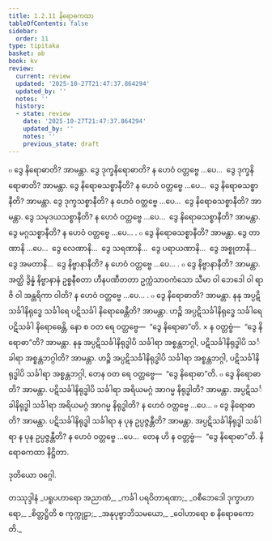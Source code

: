 ```yaml
---
title: 1.2.11 နိရောဓကထာ
tableOfContents: false
sidebar:
  order: 11
type: tipitaka
basket: ab
book: kv
review:
  current: review
  updated: '2025-10-27T21:47:37.864294'
  updated_by: ''
  notes: ''
  history:
  - state: review
    date: '2025-10-27T21:47:37.864294'
    updated_by: ''
    notes: ''
    previous_state: draft
---
```



<ReviewStatus review={frontmatter.review} showDetails={true} />

<HypothesisAnnotation frontmatter={frontmatter} />

<DynamicBreadcrumb />

<Division number="353" book="kv" e="ch" v="32" p="173">

<Paragraph number="1072" book="kv">
๐ ဒွေ နိရောဓာတိ? အာမန္တာ. ဒွေ ဒုက္ခနိရောဓာတိ? န ဟေဝံ ဝတ္တဗ္ဗေ …ပေ…  ဒွေ ဒုက္ခနိရောဓာတိ? အာမန္တာ. ဒွေ နိရောဓသစ္စာနီတိ? န ဟေဝံ ဝတ္တဗ္ဗေ …ပေ…  ဒွေ နိရောဓသစ္စာနီတိ? အာမန္တာ. ဒွေ ဒုက္ခသစ္စာနီတိ? န ဟေဝံ ဝတ္တဗ္ဗေ …ပေ…  ဒွေ နိရောဓသစ္စာနီတိ? အာမန္တာ. ဒွေ သမုဒယသစ္စာနီတိ? န ဟေဝံ ဝတ္တဗ္ဗေ …ပေ…  ဒွေ နိရောဓသစ္စာနီတိ? အာမန္တာ. ဒွေ မဂ္ဂသစ္စာနီတိ? န ဟေဝံ ဝတ္တဗ္ဗေ …ပေ… .
</Paragraph>

<Paragraph number="1073" book="kv">
๐ ဒွေ နိရောဓသစ္စာနီတိ? အာမန္တာ. ဒွေ တာဏာနိ …ပေ…  ဒွေ လေဏာနိ…  ဒွေ သရဏာနိ…  ဒွေ ပရာယဏာနိ…  ဒွေ အစ္စုတာနိ…  ဒွေ အမတာနိ…  ဒွေ နိဗ္ဗာနာနီတိ? န ဟေဝံ ဝတ္တဗ္ဗေ …ပေ… .
</Paragraph>

<Paragraph number="1074" book="kv">
๐ ဒွေ နိဗ္ဗာနာနီတိ? အာမန္တာ. အတ္ထိ ဒွိန္နံ နိဗ္ဗာနာနံ ဥစ္စနီစတာ ဟီနပဏီတတာ ဥက္ကံသာဝကံသော သီမာ ဝါ ဘေဒေါ ဝါ ရာဇိ ဝါ အန္တရိကာ ဝါတိ? န ဟေဝံ ဝတ္တဗ္ဗေ …ပေ… .
</Paragraph>

<Paragraph number="1075" book="kv">
๐ ဒွေ နိရောဓာတိ? အာမန္တာ. နနု အပ္ပဋိသင်္ခါနိရုဒ္ဓေ သင်္ခါရေ ပဋိသင်္ခါ နိရောဓေန္တီတိ? အာမန္တာ. ဟဉ္စိ အပ္ပဋိသင်္ခါနိရုဒ္ဓေ သင်္ခါရေ ပဋိသင်္ခါ နိရောဓေန္တိ, နော စ ဝတ ရေ ဝတ္တဗ္ဗေ—  “ဒွေ နိရောဓာ”တိ.
</Paragraph>

<Paragraph number="1076" book="kv">
× န ဝတ္တဗ္ဗံ—  “ဒွေ နိရောဓာ”တိ? အာမန္တာ. နနု အပ္ပဋိသင်္ခါနိရုဒ္ဓါပိ သင်္ခါရာ အစ္စန္တဘဂ္ဂါ, ပဋိသင်္ခါနိရုဒ္ဓါပိ သင်္ခါရာ အစ္စန္တဘဂ္ဂါတိ? အာမန္တာ. ဟဉ္စိ အပ္ပဋိသင်္ခါနိရုဒ္ဓါပိ သင်္ခါရာ အစ္စန္တဘဂ္ဂါ, ပဋိသင်္ခါနိရုဒ္ဓါပိ သင်္ခါရာ အစ္စန္တဘဂ္ဂါ, တေန ဝတ ရေ ဝတ္တဗ္ဗေ—  “ဒွေ နိရောဓာ”တိ.
</Paragraph>

<Paragraph number="1077" book="kv">
๐ ဒွေ နိရောဓာတိ? အာမန္တာ. ပဋိသင်္ခါနိရုဒ္ဓါပိ သင်္ခါရာ အရိယမဂ္ဂံ အာဂမ္မ နိရုဒ္ဓါတိ? အာမန္တာ. အပ္ပဋိသင်္ခါနိရုဒ္ဓါ သင်္ခါရာ အရိယမဂ္ဂံ အာဂမ္မ နိရုဒ္ဓါတိ? န ဟေဝံ ဝတ္တဗ္ဗေ …ပေ…
</Paragraph>

<Paragraph number="1078" book="kv">
๐ ဒွေ နိရောဓာတိ? အာမန္တာ. ပဋိသင်္ခါနိရုဒ္ဓါ သင်္ခါရာ န ပုန ဥပ္ပဇ္ဇန္တီတိ? အာမန္တာ. အပ္ပဋိသင်္ခါနိရုဒ္ဓါ သင်္ခါရာ န ပုန ဥပ္ပဇ္ဇန္တီတိ? န ဟေဝံ ဝတ္တဗ္ဗေ …ပေ…  တေန ဟိ န ဝတ္တဗ္ဗံ—  “ဒွေ နိရောဓာ”တိ.

</Paragraph>
</Division>

<Paragraph number="1079" type="center" book="kv">
နိရောဓကထာ နိဋ္ဌိတာ.

  
ဒုတိယော ဝဂ္ဂေါ.



</Paragraph>

<Paragraph number="1080" type="center" book="kv">
တဿုဒ္ဒါနံ


</Paragraph>

<Paragraph number="1081" type="verses" book="kv">
_ပရူပဟာရော အညာဏံ,_  
_ကင်္ခါ ပရဝိတာရဏာ;_  
_ဝစီဘေဒေါ ဒုက္ခာဟာရော,_  
_စိတ္တဋ္ဌိတိ စ ကုက္ကုဠာ;_  
_အနုပုဗ္ဗာဘိသမယော,_  
_ဝေါဟာရော စ နိရောဓကောတိ._
</Paragraph>